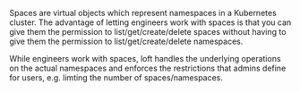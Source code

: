Spaces are virtual objects which represent namespaces in a Kubernetes cluster. The advantage of letting engineers work with spaces is that you can give them the permission to list/get/create/delete spaces without having to give them the permission to list/get/create/delete namespaces. 

While engineers work with spaces, loft handles the underlying operations on the actual namespaces and enforces the restrictions that admins define for users, e.g. limting the number of spaces/namespaces.
